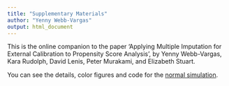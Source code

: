 ```yaml
---
title: "Supplementary Materials"
author: "Yenny Webb-Vargas"
output: html_document
---
```


This is the online companion to the paper 'Applying Multiple Imputation for External Calibration to Propensity Score Analysis', by Yenny Webb-Vargas, Kara Rudolph, David Lenis, Peter Murakami, and Elizabeth Stuart. 

You can see the details, color figures and code for the [normal simulation](https://github.com/ywebbvar/PS_MIEC/blob/gh-pages/Simulations/Y_normal_XZW_normal/Y_normal_XZW_normal.html).